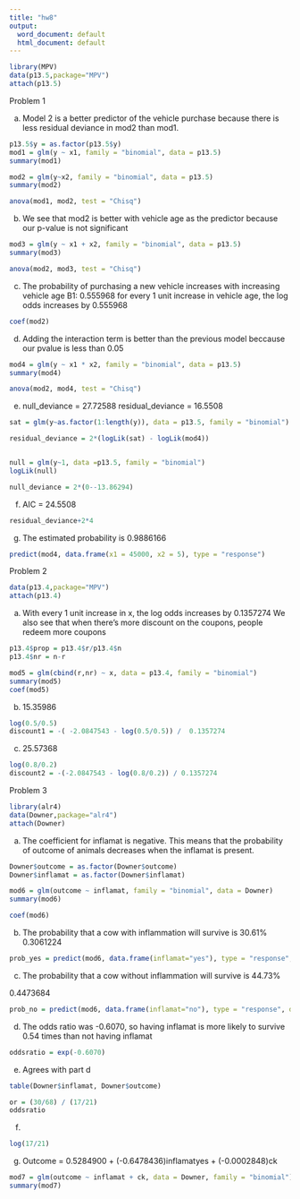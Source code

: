 ---
title: "hw8"
output:
  word_document: default
  html_document: default
---

```{r}
library(MPV)
data(p13.5,package="MPV")
attach(p13.5)
```

Problem 1 


a) Model 2 is a better predictor of the vehicle purchase because there is less residual deviance in mod2 than mod1. 

```{r}

p13.5$y = as.factor(p13.5$y)
mod1 = glm(y ~ x1, family = "binomial", data = p13.5)
summary(mod1)

mod2 = glm(y~x2, family = "binomial", data = p13.5)
summary(mod2)

anova(mod1, mod2, test = "Chisq")
```

b) We see that mod2 is better with vehicle age as the predictor because our p-value is not significant
```{r}
mod3 = glm(y ~ x1 + x2, family = "binomial", data = p13.5)
summary(mod3)

anova(mod2, mod3, test = "Chisq")
```

c) The probability of purchasing a new vehicle increases with increasing vehicle age 
B1:  0.555968 
for every 1 unit increase in vehicle age, the log odds increases by 0.555968
```{r}
coef(mod2)
```

d) Adding the interaction term is better than the previous model beccause our pvalue is less than 0.05
```{r}
mod4 = glm(y ~ x1 * x2, family = "binomial", data = p13.5)
summary(mod4)

anova(mod2, mod4, test = "Chisq")
```

e) null_deviance =  27.72588
residual_deviance =  16.5508
```{r}
sat = glm(y~as.factor(1:length(y)), data = p13.5, family = "binomial")

residual_deviance = 2*(logLik(sat) - logLik(mod4))


null = glm(y~1, data =p13.5, family = "binomial")
logLik(null)

null_deviance = 2*(0--13.86294)
```


f) AIC = 24.5508
```{r}
residual_deviance+2*4
```

g) The estimated probability is 0.9886166 
```{r}
predict(mod4, data.frame(x1 = 45000, x2 = 5), type = "response")
```

Problem 2 
```{r}
data(p13.4,package="MPV")
attach(p13.4)
```

a) With every 1 unit increase in x, the log odds increases by 0.1357274
We also see that when there's more discount on the coupons, people redeem more coupons
```{r}
p13.4$prop = p13.4$r/p13.4$n
p13.4$nr = n-r

mod5 = glm(cbind(r,nr) ~ x, data = p13.4, family = "binomial")
summary(mod5)
coef(mod5)
```

b) 15.35986
```{r}
log(0.5/0.5)
discount1 = -( -2.0847543 - log(0.5/0.5)) /  0.1357274 
```


c) 25.57368
```{r}
log(0.8/0.2) 
discount2 = -(-2.0847543 - log(0.8/0.2)) / 0.1357274 
```



Problem 3 

```{r}
library(alr4)
data(Downer,package="alr4")
attach(Downer)
```




a) The coefficient for inflamat is negative. This means that the probability of outcome of animals decreases when the inflamat is present. 
```{r}

Downer$outcome = as.factor(Downer$outcome)
Downer$inflamat = as.factor(Downer$inflamat)

mod6 = glm(outcome ~ inflamat, family = "binomial", data = Downer)
summary(mod6)

coef(mod6)
```

b) The probability that a cow with inflammation will survive is 30.61%
0.3061224
```{r}
prob_yes = predict(mod6, data.frame(inflamat="yes"), type = "response", data = p13.4)
```

c) The probability that a cow without inflammation will survive is 44.73%

0.4473684 
```{r}
prob_no = predict(mod6, data.frame(inflamat="no"), type = "response", data = p13.4)

```


d) The odds ratio was -0.6070, so having inflamat is more likely to survive 0.54 times than not having inflamat
```{r}
oddsratio = exp(-0.6070)
```

e) Agrees with part d
```{r}
table(Downer$inflamat, Downer$outcome)

or = (30/68) / (17/21)
oddsratio
```


f) 
```{r}
log(17/21)
```

g) Outcome = 0.5284900 + (-0.6478436)inflamatyes + (-0.0002848)ck
```{r}
mod7 = glm(outcome ~ inflamat + ck, data = Downer, family = "binomial")
summary(mod7)
```






